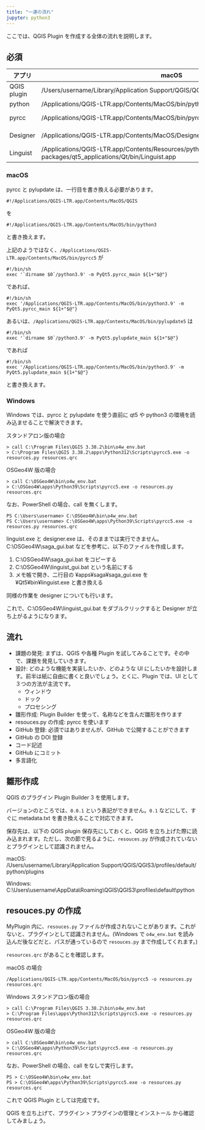 ```yaml
---
title: "一連の流れ"
jupyter: python3
---
```


ここでは、QGIS Plugin を作成する全体の流れを説明します。

## 必須

| アプリ | macOS | Win | OSGeo4W |
| ------ | ---- | ---- | ------- |
| QGIS plugin | /Users/username/Library/Application\ Support/QGIS/QGIS3/profiles/default/python/plugins  | 右に同じ | C:\\Users\\username\\AppData\\Roaming\\QGIS\\QGIS3\\profiles\\default\\python\plugins |
| python | /Applications/QGIS-LTR.app/Contents/MacOS/bin/python3 | C:\\Program Files\\apps\\Python39\\python3.exe | C:\\OSGeo4W\\apps\\Python312\\python3.exe |
| pyrcc |  /Applications/QGIS-LTR.app/Contents/MacOS/bin/pyrcc5 | C:\\Program Files\\apps\\Python312\\Scripts\\pyrcc5.exe | C:\\OSGeo4W\\apps\\Python39\\Scripts\\pyrcc5.exe |
| Designer | /Applications/QGIS-LTR.app/Contents/MacOS/Designer.app | C:\\Program Files\\apps\\Python312\\Scripts\\pylupdate5.exe | C:\\OSGeo4W\\apps\\Python39\\Scripts\\pylupdate5.exe |
| Linguist | /Applications/QGIS-LTR.app/Contents/Resources/python/site-packages/qt5_applications/Qt/bin/Linguist.app | C:\\Program Files\\apps\\Qt5\\bin\\linguist.exe | C:\\OSGeo4W\\apps\\Qt5\\bin\\linguist.exe  |

### macOS

pyrcc と pylupdate は、一行目を書き換える必要があります。

`#!/Applications/QGIS-LTR.app/Contents/MacOS/QGIS`

を

`#!/Applications/QGIS-LTR.app/Contents/MacOS/bin/python3`

と書き換えます。

上記のようではなく、`/Applications/QGIS-LTR.app/Contents/MacOS/bin/pyrcc5` が

```
#!/bin/sh
exec '`dirname $0`/python3.9' -m PyQt5.pyrcc_main ${1+"$@"}
```

であれば、

```
#!/bin/sh
exec '/Applications/QGIS-LTR.app/Contents/MacOS/bin/python3.9' -m PyQt5.pyrcc_main ${1+"$@"}
```

あるいは、`/Applications/QGIS-LTR.app/Contents/MacOS/bin/pylupdate5` は

```
#!/bin/sh
exec '`dirname $0`/python3.9' -m PyQt5.pylupdate_main ${1+"$@"}
```

であれば

```
#!/bin/sh
exec '/Applications/QGIS-LTR.app/Contents/MacOS/bin/python3.9' -m PyQt5.pylupdate_main ${1+"$@"}
```

と書き換えます。


### Windows {#sec-win}

Windows では、pyrcc と pylupdate を使う直前に qt5 や python3 の環境を読み込ませることで解決できます。

スタンドアロン版の場合

```
> call C:\Program Files\QGIS 3.38.2\bin\o4w_env.bat
> C:\Program Files\QGIS 3.38.2\apps\Python312\Scripts\pyrcc5.exe -o resources.py resources.qrc
```

OSGeo4W 版の場合

```
> call C:\OSGeo4W\bin\o4w_env.bat
> C:\OSGeo4W\apps\Python39\Scripts\pyrcc5.exe -o resources.py resources.qrc
```

なお、PowerShell の場合、call を無くします。

```
PS C:\Users\username> C:\OSGeo4W\bin\o4w_env.bat
PS C:\Users\username> C:\OSGeo4W\apps\Python39\Scripts\pyrcc5.exe -o resources.py resources.qrc
```

linguist.exe と designer.exe は、そのままでは実行できません。C:\\OSGeo4W\\saga_gui.bat などを参考に、以下のファイルを作成します。

1. C:\\OSGeo4W\\saga_gui.bat をコピーする
2. C:\\OSGeo4W\\linguist_gui.bat という名前にする
3. メモ帳で開き、二行目の ¥apps¥saga¥saga_gui.exe を ¥Qt5¥bin¥linguist.exe と書き換える

同様の作業を designer についても行います。

これで、C:\\OSGeo4W\\linguist_gui.bat をダブルクリックすると Designer が立ち上がるようになります。

## 流れ

* 課題の発見: まずは、QGIS や各種 Plugin を試してみることです。その中で、課題を発見していきます。
* 設計: どのような機能を実装したいか、どのような UI にしたいかを設計します。前半は紙に自由に書くと良いでしょう。とくに、Plugin では、UI として３つの方法が主流です。
  * ウィンドウ
  * ドック
  * プロセシング
* 雛形作成: Plugin Builder を使って、名称などを含んだ雛形を作ります
* resouces.py の作成: pyrcc を使います
* GitHub 登録: 必須ではありませんが、GitHub で公開することができます
* GitHub の DOI 登録
* コード記述
* GitHub にコミット
* 多言語化

## 雛形作成

QGIS のプラグイン Plugin Builder 3 を使用します。

バージョンのところでは、`0.0.1` という表記ができません。`0.1` などにして、すぐに metadata.txt を書き換えることで対応できます。

保存先は、以下の QGIS plugin 保存先にしておくと、QGIS を立ち上げた際に読み込まれます。ただし、次の節で見るように、`resouces.py` が作成されていないとプラグインとして認識されません。

macOS: /Users/username/Library/Application\ Support/QGIS/QGIS3/profiles/default/python/plugins

Windows: C:\\Users\\username\\AppData\\Roaming\\QGIS\\QGIS3\\profiles\\default\\python\plugins

## resouces.py の作成

MyPlugin 内に、`resouces.py` ファイルが作成されないことがあります。これがないと、プラグインとして認識されません。(Windows で `o4w_env.bat` を読み込んだ後などだと、パスが通っているので `resouces.py` まで作成してくれます。)

`resources.qrc` があることを確認します。

macOS の場合

```
/Applications/QGIS-LTR.app/Contents/MacOS/bin/pyrcc5 -o resources.py resources.qrc
```

Windows スタンドアロン版の場合

```
> call C:\Program Files\QGIS 3.38.2\bin\o4w_env.bat
> C:\Program Files\apps\Python312\Scripts\pyrcc5.exe -o resources.py resources.qrc
```

OSGeo4W 版の場合

```
> call C:\OSGeo4W\bin\o4w_env.bat
> C:\OSGeo4W\apps\Python39\Scripts\pyrcc5.exe -o resources.py resources.qrc
```

なお、PowerShell の場合、call をなしで実行します。

```
PS > C:\OSGeo4W\bin\o4w_env.bat
PS > C:\OSGeo4W\apps\Python39\Scripts\pyrcc5.exe -o resources.py resources.qrc
```

これで QGIS Plugin としては完成です。

QGIS を立ち上げて、プラグイン &gt; プラグインの管理とインストール から確認してみましょう。

